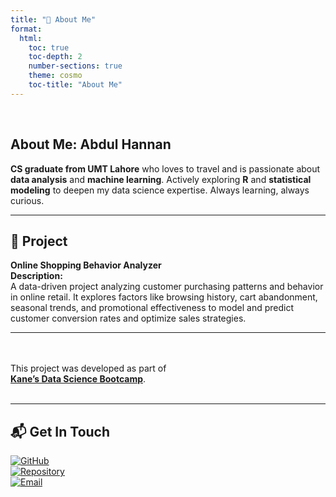 ```yaml
---
title: "👤 About Me"
format: 
  html:
    toc: true
    toc-depth: 2
    number-sections: true
    theme: cosmo
    toc-title: "About Me"
---
```

<br>

## About Me: Abdul Hannan
**CS graduate from UMT Lahore** who loves to travel and is passionate about **data analysis** and **machine learning**. Actively exploring **R** and **statistical modeling** to deepen my data science expertise. Always learning, always curious.

***

## 📁 Project  
**Online Shopping Behavior Analyzer**  
**Description:**  
A data-driven project analyzing customer purchasing patterns and behavior in online retail. It explores factors like browsing history, cart abandonment, seasonal trends, and promotional effectiveness to model and predict customer conversion rates and optimize sales strategies.

***

<br>  
This project was developed as part of  
**[Kane’s Data Science Bootcamp](https://bootcamp.davidkane.info/)**.  
<br>

***

## 📬 Get In Touch  
[![GitHub](https://img.shields.io/badge/GitHub-Abdul--Hannan96-181717?style=flat&logo=github)](https://github.com/Abdul-Hannan96)  
[![Repository](https://img.shields.io/badge/Project%20Repo-online--shopping-blue?style=flat&logo=github)](https://github.com/Abdul-Hannan96/online-shopping)  
[![Email](https://img.shields.io/badge/Email-abdul.hannan20008@gmail.com-D14836?style=flat&logo=gmail&logoColor=white)](mailto:abdul.hannan20008@gmail.com)
